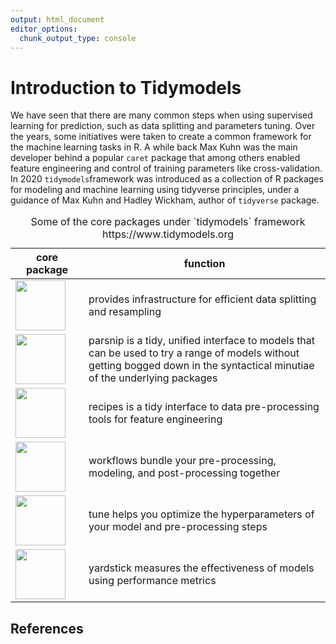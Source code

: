 ```yaml
---
output: html_document
editor_options: 
  chunk_output_type: console
---
```


# Introduction to Tidymodels

We have seen that there are many common steps when using supervised learning for prediction, such as data splitting and parameters tuning. Over the years, some initiatives were taken to create a common framework for the machine learning tasks in R. A while back Max Kuhn was the main developer behind a popular `caret` package that among others enabled feature engineering and control of training parameters like cross-validation. In 2020 `tidymodels`framework was introduced as a collection of R packages for modeling and machine learning using tidyverse principles, under a guidance of Max Kuhn and Hadley Wickham, author of `tidyverse` package.

| core package                                 | function                                                                                                                                                                    |
|-----------------|-------------------------------------------------------|
| ![](images/image-1434058929.png){width="80"} | provides infrastructure for efficient data splitting and resampling                                                                                                         |
| ![](images/image-849580063.png){width="80"}  | parsnip is a tidy, unified interface to models that can be used to try a range of models without getting bogged down in the syntactical minutiae of the underlying packages |
| ![](images/image-1485488765.png){width="80"} | recipes is a tidy interface to data pre-processing tools for feature engineering                                                                                            |
| ![](images/image-328218611.png){width="80"}  | workflows bundle your pre-processing, modeling, and post-processing together                                                                                                |
| ![](images/image-1827784270.png){width="80"} | tune helps you optimize the hyperparameters of your model and pre-processing steps                                                                                          |
| ![](images/image-229955045.png){width="80"}  | yardstick measures the effectiveness of models using performance metrics                                                                                                    |

: Some of the core packages under \`tidymodels\` framework https://www.tidymodels.org


## References {-}
::: {#refs}
:::

<!-- filtering non-informative features (variance threshold, univariate etc.) -->

<!-- filtering redundant features (e.g. by assessing correlation structure) -->

<!-- feature selection using outcome incl. cross validation (with Lasso / Elastic Nets). -->
